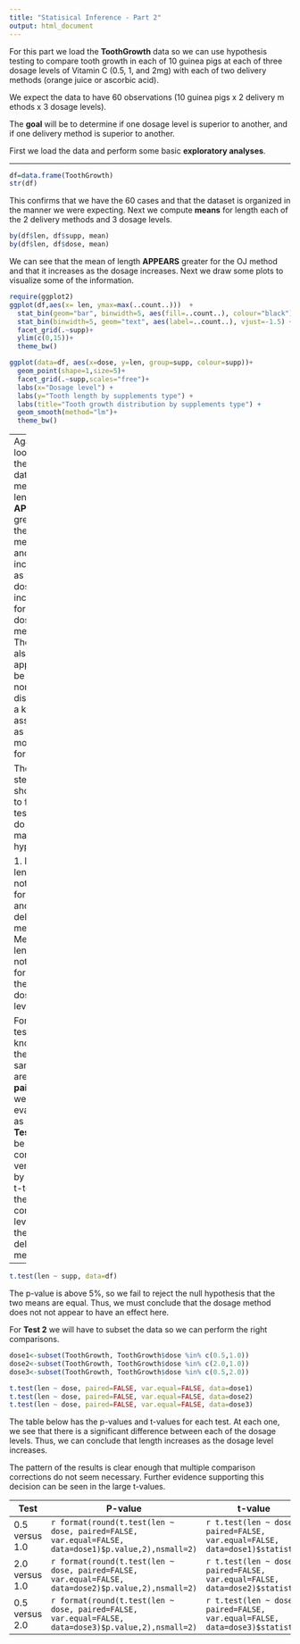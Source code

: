 ```yaml
---
title: "Statisical Inference - Part 2"
output: html_document
---
```


For this part we load the **ToothGrowth** data so we can use hypothesis testing to compare tooth growth in each of 10 guinea pigs at each of three dosage levels of Vitamin C (0.5, 1, and 2mg) with each of two delivery methods (orange juice or ascorbic acid).

We expect the data to have 60 observations (10 guinea pigs x 2 delivery m ethods x 3 dosage levels).

The **goal** will be to determine if one dosage level is superior to another, and if one delivery method is superior to another.

First we load the data and perform some basic **exploratory analyses**.

---

```r
df=data.frame(ToothGrowth)
str(df)
```
This confirms that we have the 60 cases and that the dataset is organized in the manner we were expecting. Next we compute **means** for length each of the 2 delivery methods and 3 dosage levels.

```r
by(df$len, df$supp, mean)
by(df$len, df$dose, mean)
```
We can see that the mean of length **APPEARS** greater for the OJ method and that it increases as the dosage increases. Next we draw some plots to visualize some of the information.

```r
require(ggplot2)
ggplot(df,aes(x= len, ymax=max(..count..)))  + 
  stat_bin(geom="bar", binwidth=5, aes(fill=..count..), colour="black") + 
  stat_bin(binwidth=5, geom="text", aes(label=..count..), vjust=-1.5) +
  facet_grid(.~supp)+
  ylim(c(0,15))+
  theme_bw()

ggplot(data=df, aes(x=dose, y=len, group=supp, colour=supp))+
  geom_point(shape=1,size=5)+
  facet_grid(.~supp,scales="free")+
  labs(x="Dosage level") +
  labs(y="Tooth length by supplements type") +
  labs(title="Tooth growth distribution by supplements type") +
  geom_smooth(method="lm")+
  theme_bw()

```
---
Again, looking at the visual data,  the mean of length **APPEARS** greater for the OJ method and that it increases as the dosage increases for both dosage methods. The data also appears to be normally distributed, a key assumption as we move forward.

The next step should be to formally test this. To do this, we make two hypothesis:

1. Mean length is not equal for the OJ and VC delivery methods
2. Mean length is not equal for each of the 3 dosage levels

For both tests we know that the samples are **not paired**, so we will evaluate it as such. **Test 1** can be conducted very simply by doing a t-test at the 95% confidence level for the two delivery methods.

---
```r
t.test(len ~ supp, data=df)
```
The p-value is above 5%, so we fail to reject the null hypothesis that the two means are equal. Thus, we must conclude that the dosage method does not not appear to have an effect here.

For **Test 2** we will have to subset the data so we can perform the right comparisons.

```r

dose1<-subset(ToothGrowth, ToothGrowth$dose %in% c(0.5,1.0))
dose2<-subset(ToothGrowth, ToothGrowth$dose %in% c(2.0,1.0))
dose3<-subset(ToothGrowth, ToothGrowth$dose %in% c(0.5,2.0))

t.test(len ~ dose, paired=FALSE, var.equal=FALSE, data=dose1)
t.test(len ~ dose, paired=FALSE, var.equal=FALSE, data=dose2)
t.test(len ~ dose, paired=FALSE, var.equal=FALSE, data=dose3)
```

The table below has the p-values and t-values for each test. At each one, we see that there is a significant difference between each of the dosage levels. Thus, we can conclude that length increases as the dosage level increases.

The pattern of the results is clear enough that multiple comparison corrections do not seem necessary. Further evidence supporting this decision can be seen in the large t-values. 

Test  | P-value | t-value
------------- | ---------| ----
0.5 versus 1.0 | `r format(round(t.test(len ~ dose, paired=FALSE, var.equal=FALSE, data=dose1)$p.value,2),nsmall=2)` | `r t.test(len ~ dose, paired=FALSE, var.equal=FALSE, data=dose1)$statistic`
2.0 versus 1.0 | `r format(round(t.test(len ~ dose, paired=FALSE, var.equal=FALSE, data=dose2)$p.value,2),nsmall=2)` | `r t.test(len ~ dose, paired=FALSE, var.equal=FALSE, data=dose2)$statistic`
0.5 versus 2.0 | `r format(round(t.test(len ~ dose, paired=FALSE, var.equal=FALSE, data=dose3)$p.value,2),nsmall=2)` | `r t.test(len ~ dose, paired=FALSE, var.equal=FALSE, data=dose3)$statistic`